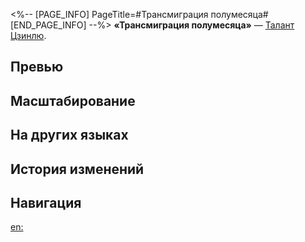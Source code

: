 <%-- [PAGE_INFO]
PageTitle=#Трансмиграция полумесяца#
[END_PAGE_INFO] --%>
{{Навык Инфобокс
|Название         = Трансмиграция полумесяца
|Изображение      = Навык Трансмиграция полумесяца.png
|Персонаж         = Цзинлю
|Тип              = Талант
|Тэг              = Усиление
|УронСтойк        = 
|ЭнергияГен       = 
|Энергия          = 
|Длительность     = 
|Описание         = Накопление 2 ур. статуса Сизигия переводит Цзинлю в состояние Спектральная трансмиграция, которое продвигает её действие вперёд на 100%, повышает её крит. шанс на {{Цвет|Выделенный|40%—52%}}, а также усиливает навык Непостижимая Зарница до навыка Луна на застывшей реке, и персонаж может использовать только его. Использование атаки в состоянии Спектральная трансмиграция поглощает 4% от макс. НР всех союзников (НР каждого союзника может быть поглощено только до 1 ед.) Сила атаки Цзинлю повышается на 540% от поглощённого НР всех союзников. Её повышение силы атаки имеет верхний предел, который равен {{Цвет|Выделенный|90%—198%}} от её базовой силы атаки, и длится до конца текущей атаки. До окончания состояния Спектральная трансмиграция нельзя перейти в это состояние повторно. Статус Сизигия может складываться до 3 раз. Когда количество уровней этого статуса опускается до 0, Цзинлю выходит из состояния Спектральная трансмиграция.
|Свойство1        = 
|Масштабирование1 = 
}}
'''«Трансмиграция полумесяца»''' — [[Талант]] [[Цзинлю]].

==Превью==
{{Превью
|Файл = Трансмиграция полумесяца Превью
}}

==Масштабирование==
{{Масштабирование навыка
|90%;99%;108%;117%;126%;135%;146.25%;157.5%;168.75%;180%;189%;198%;207%;216%;225%
|40%;41%;42%;43%;44%;45%;46.25%;47.5%;48.75%;50%;51%;52%;53%;54%;55%
}}

==На других языках==
{{На других языках
|en   = Crescent Transmigration
|zhs  = 澹月转魄
|zht  = 澹月轉魄
|ja   = {{Rubi|淡月転魄|たんげつてんはく}}
|ko   = 담월전백
|es   = Transmigración creciente
|fr   = Migration du croissant
|ru   = Трансмиграция полумесяца
|th   = Crescent Transmigration
|vi   = Lưỡi Trăng Chuyển Hồn
|de   = Seelenwanderung der Mondsichel
|id   = Crescent Transmigration
|pt   = Transmigração Crescente
}}

==История изменений==
{{История изменений|3.5}}

==Навигация==
{{Навык Навбокс|Цзинлю}}

[[en:]]